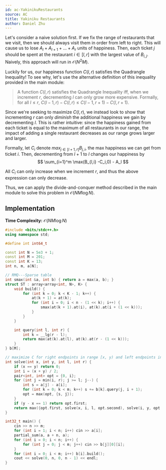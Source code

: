 ```yaml
---
id: ac-YakinikuRestaurants
source: AC
title: Yakiniku Restaurants
author: Daniel Zhu
---
```


Let's consider a naive solution first. If we fix the range of restaurants that
we visit, then we should always visit them in order from left to right. This
will cause us to lose $A_l + A_{l + 1} + ... + A_r$ units of happiness. Then, each ticket
$j$ should be spent at the restaurant $i \in [l, r]$ with the largest value of
$B_{i, j}$. Naively, this approach will run in $\mathcal{O}(N^2 M)$.

Luckily for us, our happiness function $C(l, r)$ satisfies the Quadrangle Inequality!
To see why, let's use the alternative definition of this inequality provided in the main module:
> A function $C(l, r)$ satisfies the Quadrangle Inequality iff, when we increment $r$, decrementing $l$ can only grow more expensive. Formally, for all $l \leq r$, $C(l - 1, r) - C(l, r) \leq C(l - 1, r + 1) - C(l, r + 1)$.

Since we're seeking to maximize $C(l, r)$, we instead look to show that incrementing $r$
can only *diminish* the additional happiness we gain by decrementing $l$. This is
rather intuitive: since the happiness gained from each ticket is equal to the maximum
of all restaurants in our range, the impact of adding a single restaurant decreases
as our range grows larger and larger.

Formally, let $C_i$ denote $max_{j \in [l + 1, r]} B_{j,i}$, the max happiness we can get
from ticket $i$. Then, decrementing from $l + 1$ to $l$ changes our happiness by
$$
\sum_{i=1}^m \max(B_{l,i} -C_i,0) - A_l
$$

All $C_i$ can only increase when we increment $r$, and thus the above expression
can only decrease.

Thus, we can apply the divide-and-conquer method described in the main module to
solve this problem in $\mathcal{O}(NM \log N)$.

## Implementation

**Time Complexity:** $\mathcal{O}(NM \log N)$

<LanguageSection>

<CPPSection>

```cpp
#include <bits/stdc++.h>
using namespace std;

#define int int64_t

const int N = 5e3 + 1;
const int M = 201;
const int K = 13;
int n, m, a[N];

// RMQ---Sparse table
int smax(int &a, int b) { return a = max(a, b); }
struct ST : array<array<int, N>, K> {
	void build() {
		for (int k = 0; k < K - 1; k++) {
			at(k + 1) = at(k);
			for (int i = 0; i < n - (1 << k); i++) {
				smax(at(k + 1).at(i), at(k).at(i + (1 << k)));
			}
		}
	}

	int query(int l, int r) {
		int k = __lg(r - l);
		return max(at(k).at(l), at(k).at(r - (1 << k)));
	}
} b[M];

// maximize C for right endpoints in range [x, y) and left endpoints in range [l, r]
int solve(int x, int y, int l, int r) {
	if (x == y) return 0;
	int i = (x + y) / 2;
	pair<int, int> opt = {0, i};
	for (int j = min(i, r); j >= l; j--) {
		int s = a[j] - a[i];
		for (int k = 0; k < m; k++) s += b[k].query(j, i + 1);
		opt = max(opt, {s, j});
	}
	if (y - x == 1) return opt.first;
	return max({opt.first, solve(x, i, l, opt.second), solve(i, y, opt.second, r)});
}

int32_t main() {
	cin >> n >> m;
	for (int i = 1; i < n; i++) cin >> a[i];
	partial_sum(a, a + n, a);
	for (int i = 0; i < n; i++) {
		for (int j = 0; j < m; j++) cin >> b[j][0][i];
	}
	for (int i = 0; i < m; i++) b[i].build();
	cout << solve(0, n, 0, n - 1) << endl;
}
```

</CPPSection>

</LanguageSection>
